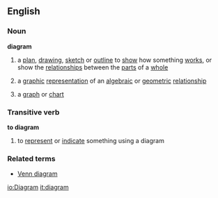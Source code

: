 ==English==
===Noun===
{{wikipedia}}
'''diagram'''
#a [[plan]], [[drawing]], [[sketch]] or [[outline]] to [[show]] how something [[work]]s, or show the [[relationship]]s between the [[part]]s of a [[whole]]
#{{mathematics}} a [[graphic]] [[representation]] of an [[algebraic]] or [[geometric]] [[relationship]]
#a [[graph]] or [[chart]]
===Transitive verb===
'''to diagram'''
#to [[represent]] or [[indicate]] something using a diagram
===Related terms===
*[[Venn diagram]]

[[io:Diagram]]
[[it:diagram]]